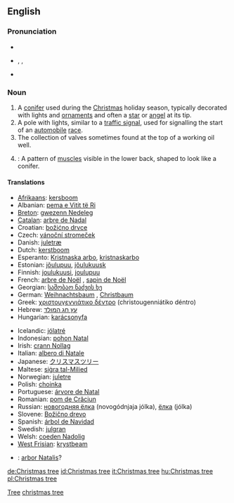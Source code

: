 ==English==
{{wikipedia}}

===Pronunciation===
*{{audio|En-Christmas tree.ogg|audio}}
* {{enPR|krĭsʹməstrē}}, {{IPA|/ˈkrɪsməs triː/}}, {{SAMPA|/"krIsm@stri:/}}
* {{audio|En-ca-christmastree.ogg|Audio (CA)}}

===Noun===
{{en-noun|sg=[[Christmas]] [[tree]]}}

# A [[conifer]] used during the [[Christmas]] holiday season, typically decorated with lights and [[ornament]]s and often a [[star]] or [[angel]] at its tip.
# A pole with lights, similar to a [[traffic signal]], used for signalling the start of an [[automobile]] [[race]].
# The collection of valves sometimes found at the top of a working oil well.
# {{bodybuilding}}: A pattern of [[muscle]]s visible in the lower back, shaped to look like a conifer.

====Translations====
{{trans-top|a tree used during the Christmas holiday season}}
* [[Afrikaans]]: [[kersboom]]
* Albanian: [[pema e Vitit të Ri]]
* [[Breton]]: [[gwezenn Nedeleg]] {{f}}
* [[Catalan]]: [[arbre de Nadal]]
* Croatian: [[božićno drvce]]
* Czech: [[vánoční stromeček]] {{m}}
* Danish: [[juletræ]] {{n}}
* Dutch: [[kerstboom]] {{m}}
* Esperanto: [[Kristnaska arbo]],  [[kristnaskarbo]]
* Estonian: [[jõulupuu]], [[jõulukuusk]]
* Finnish: [[joulukuusi]], [[joulupuu]]
* French: [[arbre de Noël]] {{m}}, [[sapin de Noël]] {{m}}
* Georgian: [[საშობაო ნაძვის ხე]]
* German: [[Weihnachtsbaum]] {{m}},  [[Christbaum]] {{m}}
* Greek: [[χριστουγεννιάτικο δέντρο]] (christougenniátiko déntro) {{n}}
* Hebrew: [[עץ חג המולד]]
* Hungarian: [[karácsonyfa]]
{{trans-mid}}
* Icelandic: [[jólatré]] {{n}}
* Indonesian: [[pohon Natal]]
* Irish: [[crann Nollag]]
* Italian: [[albero di Natale]] {{m}}
* Japanese: [[クリスマスツリー]]
* Maltese: [[siġra tal-Milied]]
* Norwegian: [[juletre]] {{n}}
* Polish: [[choinka]] {{f}}
* Portuguese: [[árvore de Natal]] {{f}}
* Romanian: [[pom de Crăciun]]
* Russian: [[новогодняя ёлка]] (novogódnjaja jólka), [[ёлка]] (jólka)
* Slovene: [[Božično drevo]] {{n}}
* Spanish: [[árbol de Navidad]] {{m}}
* Swedish: [[julgran]]
* Welsh: [[coeden Nadolig]]
* [[West Frisian]]: [[krystbeam]]
{{trans-bottom}}

{{trans-top|a pole with lights}}
{{trans-mid}}
{{trans-bottom}}

{{trans-top|the collection of valves}}
{{trans-mid}}
{{trans-bottom}}

{{trans-top|pattern of muscles}}
{{trans-mid}}
{{trans-bottom}}

{{checktrans}}
* {{ttbc|Latin}}: [[arbor Natalis]]?

[[Category:Christmas|Tree]]
[[Category:Trees|christmas tree]]

[[de:Christmas tree]]
[[id:Christmas tree]]
[[it:Christmas tree]]
[[hu:Christmas tree]]
[[pl:Christmas tree]]